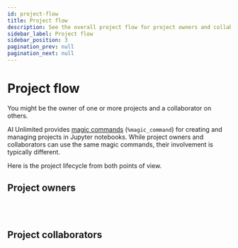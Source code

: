 ```yaml
---
id: project-flow
title: Project flow
description: See the overall project flow for project owners and collaborators.
sidebar_label: Project flow
sidebar_position: 3
pagination_prev: null
pagination_next: null
---
```


# Project flow

You might be the owner of one or more projects and a collaborator on others. 

AI Unlimited provides [magic commands](./magic-commands.md) (`%magic_command`) for creating and managing projects in Jupyter notebooks. While project owners and collaborators can use the same magic commands, their involvement is typically different. 

Here is the project lifecycle from both points of view.


## Project owners


<ProjectFlowOwnerImg />
<br />
<br />


## Project collaborators
<br />


<ProjectFlowCollabImg />